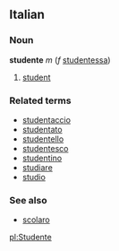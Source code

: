 ==Italian==
===Noun===
'''studente''' ''m'' (''f'' [[studentessa]])

# [[student]]

===Related terms===
*[[studentaccio]]
*[[studentato]]
*[[studentello]]
*[[studentesco]]
*[[studentino]]
*[[studiare]]
*[[studio]]

===See also===
*[[scolaro]]

[[pl:Studente]]